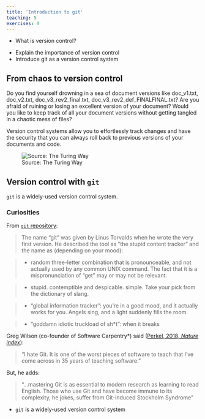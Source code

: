 ```yaml
---
title: 'Introduction to git'
teaching: 5
exercises: 0
---
```


:::::::::::::::::::::::::::::::::::::: questions 

- What is version control?

::::::::::::::::::::::::::::::::::::::::::::::::

::::::::::::::::::::::::::::::::::::: objectives

- Explain the importance of version control
- Introduce git as a version control system

::::::::::::::::::::::::::::::::::::::::::::::::

## From chaos to version control


Do you find yourself drowning in a sea of document versions like doc_v1.txt, doc_v2.txt, doc_v3_rev2_final.txt, doc_v3_rev2_def_FINALFINAL.txt? Are you afraid of ruining or losing an excellent version of your document? Would you like to keep track of all your document versions without getting tangled in a chaotic mess of files?

Version control systems allow you to effortlessly track changes and have the security that you can always roll back to previous versions of your documents and code. 

![Source: The Turing Way](episodes/fig/TW-project-history.svg)

## Version control with `git`

`git` is a widely-used version control system. 


### Curiosities

From [`git` repository](https://github.com/git/git):

> The name "git" was given by Linus Torvalds when he wrote the very first version. He described the tool as "the stupid content tracker" and the name as (depending on your mood):

> * random three-letter combination that is pronounceable, and not actually used by any common UNIX command. The fact that it is a mispronunciation of "get" may or may not be relevant.

> * stupid. contemptible and despicable. simple. Take your pick from the dictionary of slang.

> * "global information tracker": you're in a good mood, and it actually works for you. Angels sing, and a light suddenly fills the room.

> * "goddamn idiotic truckload of sh*t": when it breaks



Greg Wilson (co-founder of Software Carpentry*) said ([Perkel, 2018, _Nature index_](https://www.nature.com/nature-index/news/when-it-comes-to-reproducible-science-git-is-code-for-success)):

> "I hate Git. It is one of the worst pieces of software to teach that I've come across in 35 years of teaching software."

But, he adds:

> "...mastering Git is as essential to modern research as learning to read English. Those who use Git and have become immune to its complexity, he jokes, suffer from Git-induced Stockholm Syndrome"




::::::::::::::::::::::::::::::::::::: keypoints 

- `git` is a widely-used version control system

::::::::::::::::::::::::::::::::::::::::::::::::

